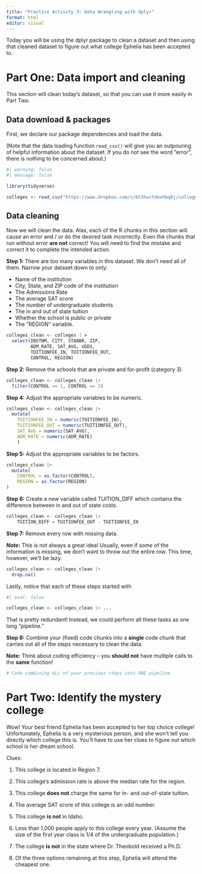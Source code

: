 ```yaml
---
title: "Practice Activity 3: Data Wrangling with dplyr"
format: html
editor: visual
---
```


Today you will be using the dplyr package to clean a dataset and then using that cleaned dataset to figure out what college Ephelia has been accepted to.

# Part One: Data import and cleaning

This section will clean today's dataset, so that you can use it more easily in Part Two.

## Data download & packages

First, we declare our package dependencies and load the data.

(Note that the data loading function `read_csv()` will give you an outpouring of helpful information about the dataset. If you do not see the word "error", there is nothing to be concerned about.)

```r
#| warning: false
#| message: false

library(tidyverse)

colleges <- read_csv("https://www.dropbox.com/s/bt5hvctdevhbq6j/colleges.csv?dl=1")
```

## Data cleaning

Now we will clean the data. Alas, each of the R chunks in this section will cause an error and / or do the desired task incorrectly. Even the chunks that run without error **are not** correct! You will need to find the mistake and correct it to complete the intended action.

**Step 1:** There are too many variables in this dataset. We don't need all of them. Narrow your dataset down to only:

-   Name of the institution
-   City, State, and ZIP code of the institution
-   The Admissions Rate
-   The average SAT score
-   The number of undergraduate students
-   The in and out of state tuition
-   Whether the school is public or private
-   The "REGION" variable.

```r
colleges_clean <- colleges | > 
  select(INSTNM, CITY, STABBR, ZIP,
         ADM_RATE, SAT_AVG, UGDS,
         TUITIONFEE_IN, TUITIONFEE_OUT,
         CONTROL, REGION) 
```

**Step 2:** Remove the schools that are private and for-profit (category 3).

```r
colleges_clean <- colleges_clean |> 
  filter(CONTROL == 1, CONTROL == 2) 
```

**Step 4:** Adjust the appropriate variables to be numeric.

```r
colleges_clean <- colleges_clean |> 
  mutate(
    TUITIONFEE_IN = numeric(TUITIONFEE_IN),
    TUITIONFEE_OUT = numeric(TUITIONFEE_OUT),
    SAT_AVG = numeric(SAT_AVG),
    ADM_RATE = numeric(ADM_RATE)
    ) 
```

**Step 5:** Adjust the appropriate variables to be factors.

```r
colleges_clean |>
  mutate(
    CONTROL = as.factor(CONTROL),
    REGION = as.factor(REGION)
)
```

**Step 6:** Create a new variable called TUITION_DIFF which contains the difference between in and out of state costs.

```r
colleges_clean <- colleges_clean |> 
    TUITION_DIFF = TUITIONFEE_OUT - TUITIONFEE_IN
```

**Step 7:** Remove every row with missing data.

***Note*****:** This is not always a great idea! Usually, even if *some* of the information is missing, we don't want to throw out the entire row. This time, however, we'll be lazy.

```r
colleges_clean <- colleges_clean |> 
  drop.na()
```

Lastly, notice that each of these steps started with

```r
#| eval: false

colleges_clean <- colleges_clean |> ...
```

That is pretty redundant! Instead, we could perform all these tasks as one long "pipeline."

**Step 8:** Combine your (fixed) code chunks into a **single** code chunk that carries out all of the steps necessary to clean the data.

**Note:** Think about coding efficiency -- you **should not** have multiple calls to the **same** function!

```r
# Code combining ALL of your previous steps into ONE pipeline


```

# Part Two: Identify the mystery college

Wow! Your best friend Ephelia has been accepted to her top choice college! Unfortunately, Ephelia is a very mysterious person, and she won't tell you directly which college this is. You'll have to use her clues to figure out which school is her dream school.

Clues:

1.  This college is located in Region 7.

2.  This college's admission rate is above the median rate for the region.

3.  This college **does not** charge the same for in- and out-of-state tuition.

4.  The average SAT score of this college is an odd number.

5.  This college **is not** in Idaho.

6.  Less than 1,000 people apply to this college every year. (Assume the size of the first year class is 1/4 of the undergraduate population.)

7.  The college **is not** in the state where Dr. Theobold received a Ph.D.

8.  Of the three options remaining at this step, Ephelia will attend the cheapest one.
